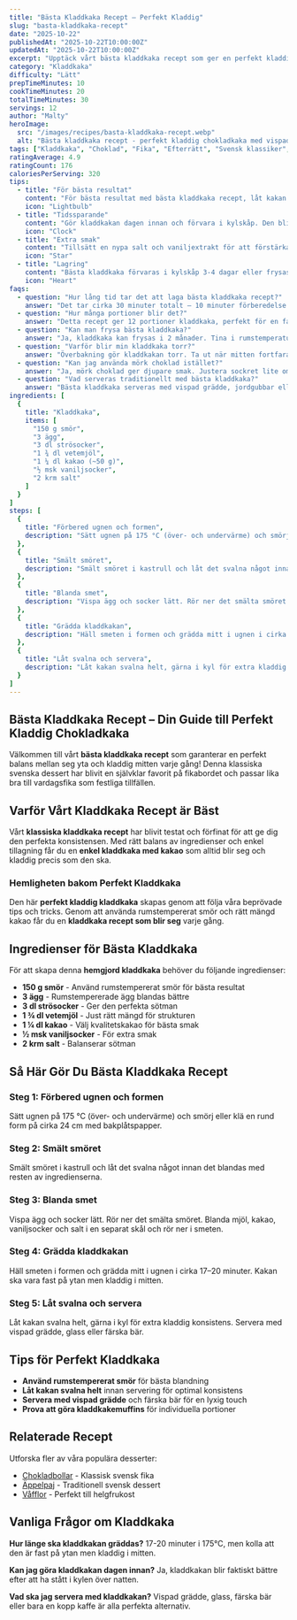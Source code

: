 ```yaml
---
title: "Bästa Kladdkaka Recept – Perfekt Kladdig"
slug: "basta-kladdkaka-recept"
date: "2025-10-22"
publishedAt: "2025-10-22T10:00:00Z"
updatedAt: "2025-10-22T10:00:00Z"
excerpt: "Upptäck vårt bästa kladdkaka recept som ger en perfekt kladdig och chokladig kaka varje gång. Enkel att baka, älskad av alla – prova vårt beprövade recept idag!"
category: "Kladdkaka"
difficulty: "Lätt"
prepTimeMinutes: 10
cookTimeMinutes: 20
totalTimeMinutes: 30
servings: 12
author: "Malty"
heroImage:
  src: "/images/recipes/basta-kladdkaka-recept.webp"
  alt: "Bästa kladdkaka recept - perfekt kladdig chokladkaka med vispad grädde"
tags: ["Kladdkaka", "Choklad", "Fika", "Efterrätt", "Svensk klassiker", "Enkel bakning"]
ratingAverage: 4.9
ratingCount: 176
caloriesPerServing: 320
tips:
  - title: "För bästa resultat"
    content: "För bästa resultat med bästa kladdkaka recept, låt kakan svalna helt innan servering för att få den perfekta segheten. Detta gör att chokladen stelnar rätt och ger den klassiska kladdiga konsistensen som hela familjen älskar."
    icon: "Lightbulb"
  - title: "Tidssparande"
    content: "Gör kladdkakan dagen innan och förvara i kylskåp. Den blir ännu segare och smakar fantastiskt kall med vispad grädde. Perfekt för när du vill bjuda gäster på något lyxigt!"
    icon: "Clock"
  - title: "Extra smak"
    content: "Tillsätt en nypa salt och vaniljextrakt för att förstärka chokladsmaken. Detta gör kladdkakan ännu mer aromatisk och god. Servera med vispad grädde och färska bär för en underbar touch."
    icon: "Star"
  - title: "Lagring"
    content: "Bästa kladdkaka förvaras i kylskåp 3-4 dagar eller frysas i 2 månader. Tina i rumstemperatur för bästa konsistens och den perfekta segheten."
    icon: "Heart"
faqs:
  - question: "Hur lång tid tar det att laga bästa kladdkaka recept?"
    answer: "Det tar cirka 30 minuter totalt – 10 minuter förberedelse och 20 minuter bakning. Perfekt för snabb efterrätt som hela familjen älskar!"
  - question: "Hur många portioner blir det?"
    answer: "Detta recept ger 12 portioner kladdkaka, perfekt för en familj eller när du har gäster över. Servera med vispad grädde för en lyxig touch."
  - question: "Kan man frysa bästa kladdkaka?"
    answer: "Ja, kladdkaka kan frysas i 2 månader. Tina i rumstemperatur för att behålla den segiga konsistensen och den perfekta smaken."
  - question: "Varför blir min kladdkaka torr?"
    answer: "Överbakning gör kladdkakan torr. Ta ut när mitten fortfarande är lite kladdig – den stelnar när den svalnar och ger den perfekta segheten."
  - question: "Kan jag använda mörk choklad istället?"
    answer: "Ja, mörk choklad ger djupare smak. Justera sockret lite om du vill ha mindre söt kladdkaka som smakar mer sofistikerat."
  - question: "Vad serveras traditionellt med bästa kladdkaka?"
    answer: "Bästa kladdkaka serveras med vispad grädde, jordgubbar eller hallon. En klassisk svensk efterrätt som alla älskar och som alltid imponerar!"
ingredients: [
  {
    title: "Kladdkaka",
    items: [
      "150 g smör",
      "3 ägg",
      "3 dl strösocker",
      "1 ¾ dl vetemjöl",
      "1 ¼ dl kakao (~50 g)",
      "½ msk vaniljsocker",
      "2 krm salt"
    ]
  }
]
steps: [
  {
    title: "Förbered ugnen och formen",
    description: "Sätt ugnen på 175 °C (över- och undervärme) och smörj eller klä en rund form på cirka 24 cm med bakplåtspapper."
  },
  {
    title: "Smält smöret",
    description: "Smält smöret i kastrull och låt det svalna något innan det blandas med resten av ingredienserna."
  },
  {
    title: "Blanda smet",
    description: "Vispa ägg och socker lätt. Rör ner det smälta smöret. Blanda mjöl, kakao, vaniljsocker och salt i en separat skål och rör ner i smeten."
  },
  {
    title: "Grädda kladdkakan",
    description: "Häll smeten i formen och grädda mitt i ugnen i cirka 17–20 minuter. Kakan ska vara fast på ytan men kladdig i mitten."
  },
  {
    title: "Låt svalna och servera",
    description: "Låt kakan svalna helt, gärna i kyl för extra kladdig konsistens. Servera med vispad grädde, glass eller färska bär."
  }
]
---
```


## Bästa Kladdkaka Recept – Din Guide till Perfekt Kladdig Chokladkaka

Välkommen till vårt **bästa kladdkaka recept** som garanterar en perfekt balans mellan seg yta och kladdig mitten varje gång! Denna klassiska svenska dessert har blivit en självklar favorit på fikabordet och passar lika bra till vardagsfika som festliga tillfällen.

## Varför Vårt Kladdkaka Recept är Bäst

Vårt **klassiska kladdkaka recept** har blivit testat och förfinat för att ge dig den perfekta konsistensen. Med rätt balans av ingredienser och enkel tillagning får du en **enkel kladdkaka med kakao** som alltid blir seg och kladdig precis som den ska.

### Hemligheten bakom Perfekt Kladdkaka

Den här **perfekt kladdig kladdkaka** skapas genom att följa våra beprövade tips och tricks. Genom att använda rumstempererat smör och rätt mängd kakao får du en **kladdkaka recept som blir seg** varje gång.

## Ingredienser för Bästa Kladdkaka

För att skapa denna **hemgjord kladdkaka** behöver du följande ingredienser:

- **150 g smör** - Använd rumstempererat smör för bästa resultat
- **3 ägg** - Rumstempererade ägg blandas bättre
- **3 dl strösocker** - Ger den perfekta sötman
- **1 ¾ dl vetemjöl** - Just rätt mängd för strukturen
- **1 ¼ dl kakao** - Välj kvalitetskakao för bästa smak
- **½ msk vaniljsocker** - För extra smak
- **2 krm salt** - Balanserar sötman

## Så Här Gör Du Bästa Kladdkaka Recept

### Steg 1: Förbered ugnen och formen
Sätt ugnen på 175 °C (över- och undervärme) och smörj eller klä en rund form på cirka 24 cm med bakplåtspapper.

### Steg 2: Smält smöret
Smält smöret i kastrull och låt det svalna något innan det blandas med resten av ingredienserna.

### Steg 3: Blanda smet
Vispa ägg och socker lätt. Rör ner det smälta smöret. Blanda mjöl, kakao, vaniljsocker och salt i en separat skål och rör ner i smeten.

### Steg 4: Grädda kladdkakan
Häll smeten i formen och grädda mitt i ugnen i cirka 17–20 minuter. Kakan ska vara fast på ytan men kladdig i mitten.

### Steg 5: Låt svalna och servera
Låt kakan svalna helt, gärna i kyl för extra kladdig konsistens. Servera med vispad grädde, glass eller färska bär.

## Tips för Perfekt Kladdkaka

- **Använd rumstempererat smör** för bästa blandning
- **Låt kakan svalna helt** innan servering för optimal konsistens
- **Servera med vispad grädde** och färska bär för en lyxig touch
- **Prova att göra kladdkakemuffins** för individuella portioner

## Relaterade Recept

Utforska fler av våra populära desserter:
- [Chokladbollar](/recept/chokladbollar) - Klassisk svensk fika
- [Äppelpaj](/recept/appelpaj-klassisk-svensk) - Traditionell svensk dessert
- [Våfflor](/recept/belgiska-vafflor) - Perfekt till helgfrukost

## Vanliga Frågor om Kladdkaka

**Hur länge ska kladdkakan gräddas?**
17-20 minuter i 175°C, men kolla att den är fast på ytan men kladdig i mitten.

**Kan jag göra kladdkakan dagen innan?**
Ja, kladdkakan blir faktiskt bättre efter att ha stått i kylen över natten.

**Vad ska jag servera med kladdkakan?**
Vispad grädde, glass, färska bär eller bara en kopp kaffe är alla perfekta alternativ.